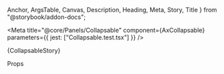   Anchor,
  ArgsTable,
  Canvas,
  Description,
  Heading,
  Meta,
  Story,
  Title
} from "@storybook/addon-docs";

<Meta
  title="@core/Panels/Collapsable"
  component={AxCollapsable}
  parameters={{ jest: ["Collapsable.test.tsx"] }}
/>

<Anchor storyId="core-panels-collapsable--collapsable">
  <Title>Collapsable</Title>
</Anchor>

<Description of={AxCollapsable} />

<Canvas>
  <Story name="Collapsable">{CollapsableStory}</Story>
</Canvas>

<Heading>Props</Heading>

<ArgsTable of={AxCollapsable} sort="requiredFirst" />
